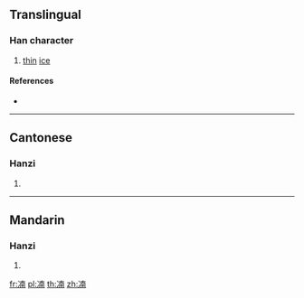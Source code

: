 ==Translingual==

===Han character===
{{Han char|rn=15|rad=冫|as=09|sn=11|four=|canj=IMJBJ|ids=⿰冫南}}

# [[thin]] [[ice]]

====References====
* {{Han ref|kx=0133.070|hdz=10299.190|uh=34D3|ud=13523}}

----

==Cantonese==

===Hanzi===
{{yue-hanzi|jyut=[[lam5]], [[nam4]]|y=lam5, nam4}}

# {{defn|lang=yue|sort=冫09}}

----

==Mandarin==

===Hanzi===
{{cmn-hanzi|pin=[[nán]] ([[nan2]])|wg=nan<sup>2</sup>}}

# {{defn|lang=cmn|sort=冫09}}

[[fr:㓓]]
[[pl:㓓]]
[[th:㓓]]
[[zh:㓓]]